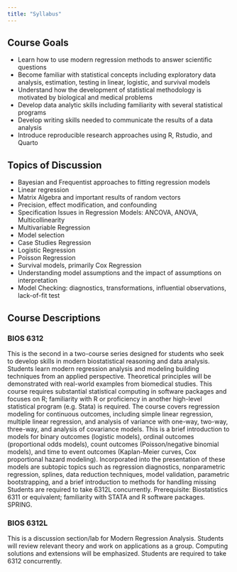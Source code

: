 ```yaml
---
title: "Syllabus"
---
```



## Course Goals

-   Learn how to use modern regression methods to answer scientific questions
-   Become familiar with statistical concepts including exploratory data analysis, estimation, testing in linear, logistic, and survival models
-   Understand how the development of statistical methodology is motivated by biological and medical problems
-   Develop data analytic skills including familiarity with several statistical programs
-   Develop writing skills needed to communicate the results of a data analysis
-   Introduce reproducible research approaches using R, Rstudio, and Quarto

## Topics of Discussion

-   Bayesian and Frequentist approaches to fitting regression models
-   Linear regression
-   Matrix Algebra and important results of random vectors
-   Precision, effect modification, and confounding
-   Specification Issues in Regression Models: ANCOVA, ANOVA, Multicollinearity
-   Multivariable Regression
-   Model selection
-   Case Studies Regression
-   Logistic Regression
-   Poisson Regression
-   Survival models, primarily Cox Regression
-   Understanding model assumptions and the impact of assumptions on interpretation
-   Model Checking: diagnostics, transformations, influential observations, lack-of-fit test


## Course Descriptions

### BIOS 6312

This is the second in a two-course series designed for students who seek to develop skills in modern biostatistical reasoning and data analysis. Students learn modern regression analysis and modeling building techniques from an applied perspective. Theoretical principles will be demonstrated with real-world examples from biomedical studies. This course requires substantial statistical computing in software packages and focuses on R; familiarity with R or proficiency in another high-level statistical program (e.g. Stata) is required. The course covers regression modeling for continuous outcomes, including simple linear regression, multiple linear regression, and analysis of variance with one-way, two-way, three-way, and analysis of covariance models. This is a brief introduction to models for binary outcomes (logistic models), ordinal outcomes (proportional odds models), count outcomes (Poisson/negative binomial models), and time to event outcomes (Kaplan-Meier curves, Cox proportional hazard modeling). Incorporated into the presentation of these models are subtopic topics such as regression diagnostics, nonparametric regression, splines, data reduction techniques, model validation, parametric bootstrapping, and a brief introduction to methods for handling missing Students are required to take 6312L concurrently. Prerequisite: Biostatistics 6311 or equivalent; familiarity with STATA and R software packages. SPRING.

### BIOS 6312L

This is a discussion section/lab for Modern Regression Analysis. Students will review relevant theory and work on applications as a group. Computing solutions and extensions will be emphasized. Students are required to take 6312 concurrently.
